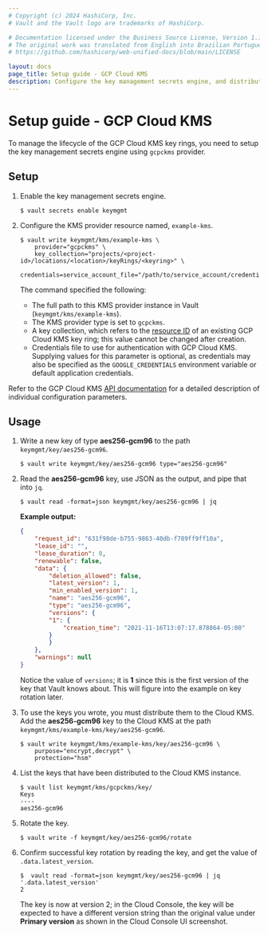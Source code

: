 ```yaml
---
# Copyright (c) 2024 HashiCorp, Inc.
# Vault and the Vault logo are trademarks of HashiCorp.

# Documentation licensed under the Business Source License, Version 1.1.
# The original work was translated from English into Brazilian Portuguese.
# https://github.com/hashicorp/web-unified-docs/blob/main/LICENSE

layout: docs
page_title: Setup guide - GCP Cloud KMS
description: Configure the key management secrets engine, and distribute the Vault-managed keys to the target GCP Cloud KMS.
---
```


# Setup guide - GCP Cloud KMS

To manage the lifecycle of the GCP Cloud KMS key rings, you need to setup the
key management secrets engine using `gcpckms` provider.

## Setup

1. Enable the key management secrets engine.

    ```shell-session
    $ vault secrets enable keymgmt
    ```

1. Configure the KMS provider resource named, `example-kms`.

    ```shell-session
    $ vault write keymgmt/kms/example-kms \
        provider="gcpckms" \
        key_collection="projects/<project-id>/locations/<location>/keyRings/<keyring>" \
        credentials=service_account_file="/path/to/service_account/credentials.json"
    ```

    The command specified the following:

    - The full path to this KMS provider instance in Vault
      (`keymgmt/kms/example-kms`).
    - The KMS provider type is set to `gcpckms`.
    - A key collection, which refers to the [resource
      ID](https://cloud.google.com/kms/docs/resource-hierarchy#retrieve_resource_id)
      of an existing GCP Cloud KMS key ring; this value cannot be changed after
      creation.
    - Credentials file to use for authentication with GCP Cloud KMS. Supplying
      values for this parameter is optional, as credentials may also be
      specified as the `GOOGLE_CREDENTIALS` environment variable or default
      application credentials.


<Tip title="API documentation">

Refer to the GCP Cloud KMS [API
documentation](/vault/api-docs/secret/key-management/gcpkms) for a detailed
description of individual configuration parameters.

</Tip>

## Usage

1. Write a new key of type **aes256-gcm96** to the path `keymgmt/key/aes256-gcm96`.

    ```shell-session
    $ vault write keymgmt/key/aes256-gcm96 type="aes256-gcm96"
    ```

1. Read the **aes256-gcm96** key, use JSON as the output, and pipe that into `jq`.

    ```shell-session
    $ vault read -format=json keymgmt/key/aes256-gcm96 | jq
    ```

    **Example output:**

    <CodeBlockConfig hideClipboard>

    ```json
    {
        "request_id": "631f98de-b755-9863-40db-f789ff9ff10a",
        "lease_id": "",
        "lease_duration": 0,
        "renewable": false,
        "data": {
            "deletion_allowed": false,
            "latest_version": 1,
            "min_enabled_version": 1,
            "name": "aes256-gcm96",
            "type": "aes256-gcm96",
            "versions": {
            "1": {
                "creation_time": "2021-11-16T13:07:17.878864-05:00"
            }
            }
        },
        "warnings": null
    }
    ```

    </CodeBlockConfig>

    Notice the value of `versions`; it is **1** since this is the first version
    of the key that Vault knows about. This will figure into the example on key
    rotation later.

1. To use the keys you wrote, you must distribute them to the Cloud KMS. Add the
   **aes256-gcm96** key to the Cloud KMS at the path
   `keymgmt/kms/example-kms/key/aes256-gcm96`.

    ```shell-session
    $ vault write keymgmt/kms/example-kms/key/aes256-gcm96 \
        purpose="encrypt,decrypt" \
        protection="hsm"
    ```

1. List the keys that have been distributed to the Cloud KMS instance.

    ```shell-session
    $ vault list keymgmt/kms/gcpckms/key/
    Keys
    ----
    aes256-gcm96
    ```

1. Rotate the key.

    ```shell-session
    $ vault write -f keymgmt/key/aes256-gcm96/rotate
    ```

1. Confirm successful key rotation by reading the key, and get the value of
   `.data.latest_version`.

    ```shell-session
    $  vault read -format=json keymgmt/key/aes256-gcm96 | jq '.data.latest_version'
    2
    ```

    The key is now at version 2; in the Cloud Console, the key will be expected
    to have a different version string than the original value under **Primary
    version** as shown in the Cloud Console UI screenshot.
